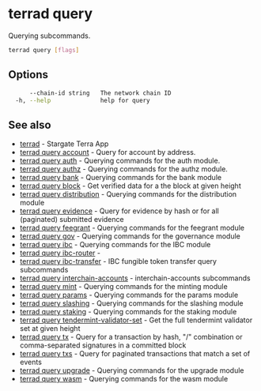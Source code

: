 # terrad query

Querying subcommands.

```sh Terrad
terrad query [flags]
```

## Options

```sh Terrad
      --chain-id string   The network chain ID
  -h, --help              help for query
```

## See also

* [terrad](terrad.mdx)	 - Stargate Terra App
* [terrad query account](terrad_query_account.mdx)	 - Query for account by address.
* [terrad query auth](terrad_query_auth.mdx)	 - Querying commands for the auth module.
* [terrad query authz](./terrad_query_authz.mdx)	 - Querying commands for the authz module.
* [terrad query bank](terrad_query_bank.mdx)	 - Querying commands for the bank module
* [terrad query block](terrad_query_block.mdx)	 - Get verified data for a the block at given height
* [terrad query distribution](terrad_query_distribution.mdx)	 - Querying commands for the distribution module
* [terrad query evidence](terrad_query_evidence.mdx)	 - Query for evidence by hash or for all (paginated) submitted evidence
* [terrad query feegrant](terrad_query_feegrant.mdx)	 - Querying commands for the feegrant module
* [terrad query gov](terrad_query_gov.mdx)	 - Querying commands for the governance module
* [terrad query ibc](terrad_query_ibc.mdx)	 - Querying commands for the IBC module
* [terrad query ibc-router](terrad_query_ibc-router.mdx)	 - 
* [terrad query ibc-transfer](terrad_query_ibc-transfer.mdx)	 - IBC fungible token transfer query subcommands
* [terrad query interchain-accounts](terrad_query_interchain-accounts.mdx)	 - interchain-accounts subcommands
* [terrad query mint](terrad_query_mint.mdx)	 - Querying commands for the minting module
* [terrad query params](terrad_query_params.mdx)	 - Querying commands for the params module
* [terrad query slashing](terrad_query_slashing.mdx)	 - Querying commands for the slashing module
* [terrad query staking](terrad_query_staking.mdx)	 - Querying commands for the staking module
* [terrad query tendermint-validator-set](terrad_query_tendermint-validator-set.mdx)	 - Get the full tendermint validator set at given height
* [terrad query tx](terrad_query_tx.mdx)	 - Query for a transaction by hash, "<addr>/<seq>" combination or comma-separated signatures in a committed block
* [terrad query txs](terrad_query_txs.mdx)	 - Query for paginated transactions that match a set of events
* [terrad query upgrade](terrad_query_upgrade.mdx)	 - Querying commands for the upgrade module
* [terrad query wasm](terrad_query_wasm.mdx)	 - Querying commands for the wasm module


